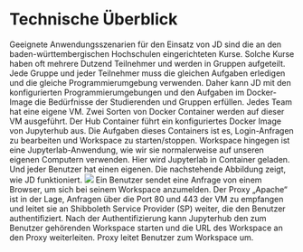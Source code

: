 # Technische Überblick
Geeignete Anwendungsszenarien für den Einsatz von JD sind die an den baden-württembergischen Hochschulen eingerichteten Kurse. Solche Kurse haben oft mehrere Dutzend Teilnehmer und werden in Gruppen aufgeteilt. Jede Gruppe und jeder Teilnehmer muss die gleichen Aufgaben erledigen und die gleiche Programmierumgebung verwenden. Daher kann JD mit den konfigurierten Programmierumgebungen und den Aufgaben im Docker-Image die Bedürfnisse der Studierenden und Gruppen erfüllen.
Jedes Team hat eine eigene VM. Zwei Sorten von Docker Container werden auf dieser VM ausgeführt. Der Hub Container führt ein konfiguriertes Docker Image von Jupyterhub aus. Die Aufgaben dieses Containers ist es, Login-Anfragen zu bearbeiten und Workspace zu starten/stoppen. Workspace hingegen ist eine Jupyterlab-Anwendung, wie wir sie normalerweise auf unseren eigenen Computern verwenden. Hier wird Jupyterlab in Container geladen. Und jeder Benutzer hat einen eigenen. Die nachstehende Abbildung zeigt, wie JD funktioniert.
![](../../Images/Ab2.png)
Ein Benutzer sendet eine Anfrage von einem Browser, um sich bei seinem Workspace anzumelden. Der Proxy „Apache“ ist in der Lage, Anfragen über die Port 80 und 443 der VM zu empfangen und leitet sie an Shibboleth Service Provider (SP) weiter, die den Benutzer authentifiziert. Nach der Authentifizierung kann Jupyterhub den zum Benutzer gehörenden Workspace starten und die URL des Workspace an den Proxy weiterleiten. Proxy leitet Benutzer zum Workspace um.